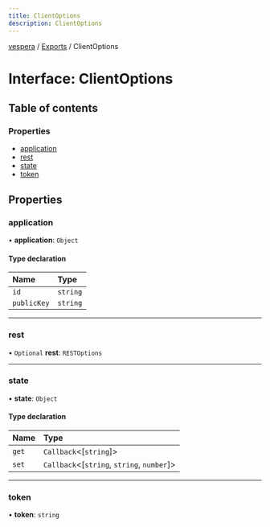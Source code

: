 ```yaml
---
title: ClientOptions
description: ClientOptions
---
```

[vespera](../README) / [Exports](../modules) / ClientOptions

# Interface: ClientOptions

## Table of contents

### Properties

- [application](ClientOptions#application)
- [rest](ClientOptions#rest)
- [state](ClientOptions#state)
- [token](ClientOptions#token)

## Properties

### application

• **application**: `Object`

#### Type declaration

| Name | Type |
| :------ | :------ |
| `id` | `string` |
| `publicKey` | `string` |




___

### rest

• `Optional` **rest**: `RESTOptions`




___

### state

• **state**: `Object`

#### Type declaration

| Name | Type |
| :------ | :------ |
| `get` | `Callback`\<[`string`]\> |
| `set` | `Callback`\<[`string`, `string`, `number`]\> |




___

### token

• **token**: `string`



